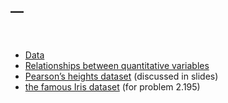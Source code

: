 ---
---

<br>

- [Data](lectures/Data.html)
- [Relationships between quantitative variables](lectures/Regression.html)
- [Pearson's heights dataset](lectures/heights.csv) (discussed in slides)
- [the famous Iris dataset](lectures/iris.csv) (for problem 2.195)